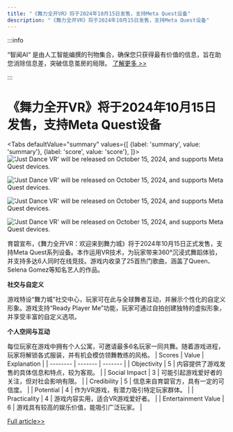 ```yaml
---
title: "《舞力全开VR》将于2024年10月15日发售，支持Meta Quest设备"
description: "《舞力全开VR》将于2024年10月15日发售，支持Meta Quest设备"
---
```



:::info

“智闻AI“ 是由人工智能编撰的刊物集合，确保您只获得最有价值的信息，旨在助您消除信息差，突破信息茧房的局限。  [了解更多 >>](/)

:::

# 《舞力全开VR》将于2024年10月15日发售，支持Meta Quest设备


<Tabs
	defaultValue="summary"
	values={[
	{label: 'summary', value: 'summary'},
	{label: 'score', value: 'score'},
]}>
<TabItem value="summary">
<img
  src="https://image.informedainews.com/2024/06/Ent-W79-1718077482-0.jpg"
  alt="'Just Dance VR' will be released on October 15, 2024, and supports Meta Quest devices."
/>

<img
  src="https://image.informedainews.com/2024/06/Ent-Cd3-1718077482-1.jpg"
  alt="'Just Dance VR' will be released on October 15, 2024, and supports Meta Quest devices."
/>

<img
  src="https://image.informedainews.com/2024/06/Ent-wg8-1718077482-2.jpg"
  alt="'Just Dance VR' will be released on October 15, 2024, and supports Meta Quest devices."
/>

<img
  src="https://image.informedainews.com/2024/06/Ent-02s-1718077482-3.jpg"
  alt="'Just Dance VR' will be released on October 15, 2024, and supports Meta Quest devices."
/>



育碧宣布，《舞力全开VR：欢迎来到舞力城》将于2024年10月15日正式发售，支持Meta Quest系列设备。本作运用VR技术，为玩家带来360°沉浸式舞蹈体验，并支持多达6人同时在线竞技。游戏内收录了25首热门歌曲，涵盖了Queen、Selena Gomez等知名艺人的作品。

**社交与自定义**

游戏特设“舞力城”社交中心，玩家可在此与全球舞者互动，并展示个性化的自定义形象。游戏支持“Ready Player Me”功能，玩家可通过自拍创建独特的虚拟形象，并享受丰富的自定义选项。

**个人空间与互动**

每位玩家在游戏中拥有个人公寓，可邀请最多6名玩家一同共舞。随着游戏进程，玩家将解锁各式服装，并有机会模仿领舞教练的风格。
</TabItem>
<TabItem value="score">
	| Scores     | Value   | Explanation |
	| -------- | ------- | ------- |
	| Objectivity  | 5    | 内容提供了游戏发售的具体信息和特点，较为客观。    |
	| Social Impact | 3     | 可能引起游戏爱好者的关注，但对社会影响有限。    |
	| Credibility    | 5    | 信息来自育碧官方，具有一定的可信度。    |
	| Potential    | 4    | 作为VR游戏，有潜力吸引特定玩家群体。    |
	| Practicality    | 4    | 游戏内容实用，适合VR游戏爱好者。    |
	| Entertainment Value    | 6    | 游戏具有较高的娱乐价值，能吸引广泛玩家。    |
</TabItem>
</Tabs>

[Full article>>](https://www.gcores.com/articles/183216)
